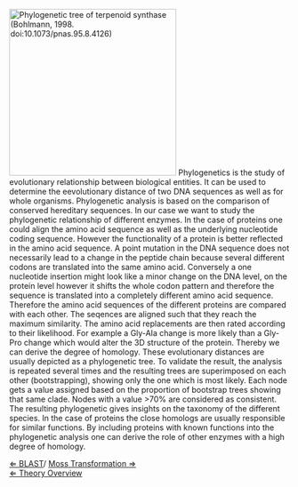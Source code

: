 [[File:phylogenetic tree.gif|frame|right|x300px|Phylogenetic tree of terpenoid synthase (Bohlmann, 1998. doi:10.1073/pnas.95.8.4126)]]
Phylogenetics is the study of evolutionary relationship between biological entities. It can be used to determine the eevolutionary distance of two DNA sequences as well as for whole organisms. Phylogenetic analysis is based on the comparison of conserved hereditary sequences. In our case we want to study the phylogenetic relationship of different enzymes. In the case of proteins one could align the amino acid sequence as well as the underlying nucleotide coding sequence. However the functionality of a protein is better reflected in the amino acid sequence. A point mutation in the DNA sequence does not necessarily lead to a change in the peptide chain because several different codons are translated into the same amino acid. Conversely a one nucleotide insertion might look like a minor change on the DNA level, on the protein level however it shifts the whole codon pattern and therefore the sequence is translated into a completely different amino acid sequence. Therefore the amino acid sequences of the different proteins are compared with each other.
The seqences are aligned such that they reach the maximum similarity. The amino acid replacements are then rated according to their likelihood. For example a Gly-Ala change is more likely than a Gly-Pro change which would alter the 3D structure of the protein. Thereby we can derive the degree of homology. These evolutionary distances are usually depicted as a phylogenetic tree. To validate the result, the analysis is repeated several times and the resulting trees are superimposed on each other (bootstrapping), showing only the one which is most likely. Each node gets a value assigned based on the proportion of bootstrap trees showing that same clade. Nodes with a value >70% are considered as consistent. <br>
The resulting phylogenetic gives insights on the taxonomy of the different species. In the case of proteins the close homologs are usually responsible for similar functions. By including proteins with known functions into the phylogenetic analysis one can derive the role of other enzymes with a high degree of homology.



[[BLAST|&lArr; BLAST]]/ [[Moss Transformation| Moss Transformation &rArr;]]<br>
[[PlantLab| &lArr; Theory Overview]]